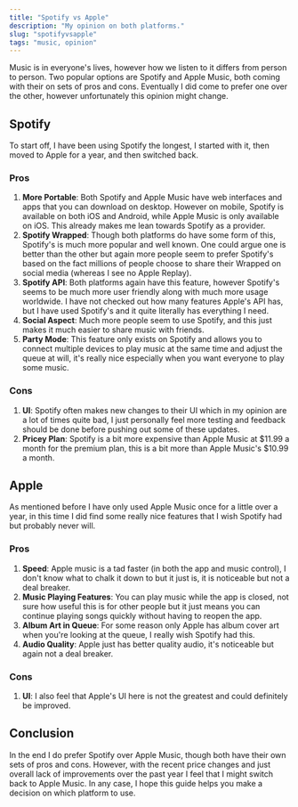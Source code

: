 ```yaml
---
title: "Spotify vs Apple"
description: "My opinion on both platforms."
slug: "spotifyvsapple"
tags: "music, opinion"
---
```


Music is in everyone's lives, however how we listen to it differs from person to person. Two popular options are Spotify and Apple Music, both coming with their on sets of pros and cons. Eventually I did come to prefer one over the other, however unfortunately this opinion might change.

## Spotify

To start off, I have been using Spotify the longest, I started with it, then moved to Apple for a year, and then switched back.

### Pros

1. **More Portable**: Both Spotify and Apple Music have web interfaces and apps that you can download on desktop. However on mobile, Spotify is available on both iOS and Android, while Apple Music is only available on iOS. This already makes me lean towards Spotify as a provider.
2. **Spotify Wrapped**: Though both platforms do have some form of this, Spotify's is much more popular and well known. One could argue one is better than the other but again more people seem to prefer Spotify's based on the fact millions of people choose to share their Wrapped on social media (whereas I see no Apple Replay).
3. **Spotify API**: Both platforms again have this feature, however Spotify's seems to be much more user friendly along with much more usage worldwide. I have not checked out how many features Apple's API has, but I have used Spotify's and it quite literally has everything I need.
4. **Social Aspect**: Much more people seem to use Spotify, and this just makes it much easier to share music with friends.
5. **Party Mode**: This feature only exists on Spotify and allows you to connect multiple devices to play music at the same time and adjust the queue at will, it's really nice especially when you want everyone to play some music.

### Cons

1. **UI**: Spotify often makes new changes to their UI which in my opinion are a lot of times quite bad, I just personally feel more testing and feedback should be done before pushing out some of these updates.
2. **Pricey Plan**: Spotify is a bit more expensive than Apple Music at $11.99 a month for the premium plan, this is a bit more than Apple Music's $10.99 a month.

## Apple

As mentioned before I have only used Apple Music once for a little over a year, in this time I did find some really nice features that I wish Spotify had but probably never will.

### Pros

1. **Speed**: Apple music is a tad faster (in both the app and music control), I don't know what to chalk it down to but it just is, it is noticeable but not a deal breaker.
2. **Music Playing Features**: You can play music while the app is closed, not sure how useful this is for other people but it just means you can continue playing songs quickly without having to reopen the app.
3. **Album Art in Queue**: For some reason only Apple has album cover art when you're looking at the queue, I really wish Spotify had this.
4. **Audio Quality**: Apple just has better quality audio, it's noticeable but again not a deal breaker.

### Cons

1. **UI**: I also feel that Apple's UI here is not the greatest and could definitely be improved.

## Conclusion

In the end I do prefer Spotify over Apple Music, though both have their own sets of pros and cons. However, with the recent price changes and just overall lack of improvements over the past year I feel that I might switch back to Apple Music. In any case, I hope this guide helps you make a decision on which platform to use.
